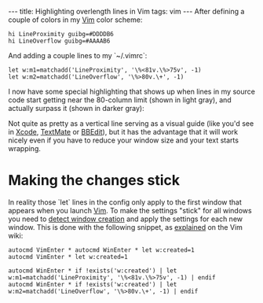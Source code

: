 ---
title: Highlighting overlength lines in Vim
tags: vim
---
After defining a couple of colors in my [[Vim]] color scheme:

 hi LineProximity guibg=#DDDDB6
 hi LineOverflow guibg=#AAAAB6

And adding a couple lines to my `~/.vimrc`:

 let w:m1=matchadd('LineProximity', '\%<81v.\%>75v', -1)
 let w:m2=matchadd('LineOverflow', '\%>80v.\+', -1)

I now have some special highlighting that shows up when lines in my source code start getting near the 80-column limit (shown in light gray), and actually surpass it (shown in darker gray):

{{vim-overlength.png}}

Not quite as pretty as a vertical line serving as a visual guide (like you'd see in [[Xcode]], [[TextMate]] or [[BBEdit]]), but it has the advantage that it will work nicely even if you have to reduce your window size and your text starts wrapping.

= Making the changes stick =

In reality those `let` lines in the config only apply to the first window that appears when you launch [[Vim]]. To make the settings "stick" for all windows you need to [http://vim.wikia.com/wiki/Detect_window_creation_with_WinEnter detect window creation] and apply the settings for each new window. This is done with the following snippet, as [http://vim.wikia.com/wiki/Detect_window_creation_with_WinEnter explained] on the Vim wiki:

<pre>autocmd VimEnter * autocmd WinEnter * let w:created=1
autocmd VimEnter * let w:created=1

autocmd WinEnter * if !exists('w:created') | let w:m1=matchadd('LineProximity', '\%<81v.\%>75v', -1) | endif
autocmd WinEnter * if !exists('w:created') | let w:m2=matchadd('LineOverflow', '\%>80v.\+', -1) | endif</pre>
